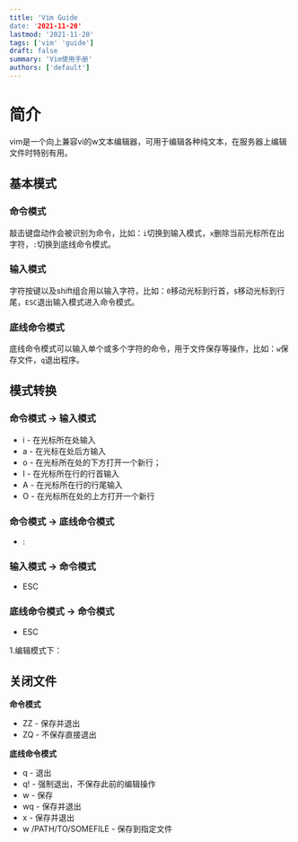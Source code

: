 ```yaml
---
title: 'Vim Guide
date: '2021-11-20'
lastmod: '2021-11-20'
tags: ['vim' 'guide']
draft: false
summary: 'Vim使用手册'
authors: ['default']
---
```

# 简介

vim是一个向上兼容vi的w文本编辑器，可用于编辑各种纯文本，在服务器上编辑文件时特别有用。

## 基本模式

### 命令模式

敲击键盘动作会被识别为命令，比如：`i`切换到输入模式，`x`删除当前光标所在出字符，`:`切换到底线命令模式。

### 输入模式

字符按键以及shift组合用以输入字符，比如：`0`移动光标到行首，`$`移动光标到行尾，`ESC`退出输入模式进入命令模式。

### 底线命令模式

底线命令模式可以输入单个或多个字符的命令，用于文件保存等操作，比如：`w`保存文件，`q`退出程序。

## 模式转换

### 命令模式 -> 输入模式

- i - 在光标所在处输入
- a - 在光标在处后方输入
- o - 在光标所在处的下方打开一个新行；
- I - 在光标所在行的行首输入
- A - 在光标所在行的行尾输入
- O - 在光标所在处的上方打开一个新行

### 命令模式 -> 底线命令模式

- :

### 输入模式 -> 命令模式

- ESC

### 底线命令模式 -> 命令模式

- ESC

1.编辑模式下：

## 关闭文件

**命令模式**
- ZZ - 保存并退出
- ZQ - 不保存直接退出

**底线命令模式**
- q - 退出
- q! - 强制退出，不保存此前的编辑操作
- w - 保存
- wq - 保存并退出
- x - 保存并退出
- w /PATH/TO/SOMEFILE - 保存到指定文件
